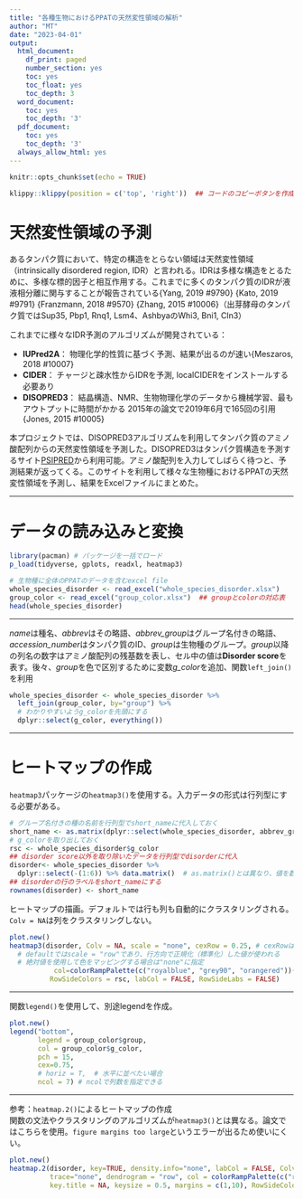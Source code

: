 ```yaml
---
title: "各種生物におけるPPATの天然変性領域の解析"
author: "MT"
date: "2023-04-01"
output:
  html_document:
    df_print: paged
    number_section: yes
    toc: yes
    toc_float: yes
    toc_depth: 3
  word_document:
    toc: yes
    toc_depth: '3'
  pdf_document:
    toc: yes
    toc_depth: '3'
  always_allow_html: yes
---
```

```r
knitr::opts_chunk$set(echo = TRUE)
```

```r
klippy::klippy(position = c('top', 'right'))  ## コードのコピーボタンを作成、PDFやWordでKnitする際はコメントアウトする
```

# 天然変性領域の予測
あるタンパク質において、特定の構造をとらない領域は天然変性領域（intrinsically disordered region, IDR）と言われる。IDRは多様な構造をとるために、多様な標的因子と相互作用する。これまでに多くのタンパク質のIDRが液液相分離に関与することが報告されている{Yang, 2019 #9790} {Kato, 2019 #9791} {Franzmann, 2018 #9570} {Zhang, 2015 #10006}（出芽酵母のタンパク質ではSup35, Pbp1, Rnq1, Lsm4、AshbyaのWhi3, Bni1, Cln3）

これまでに様々なIDR予測のアルゴリズムが開発されている：

* **IUPred2A**： 物理化学的性質に基づく予測、結果が出るのが速い{Meszaros, 2018 #10007}
* **CIDER**： チャージと疎水性からIDRを予測, localCIDERをインストールする必要あり
* **DISOPRED3**： 結晶構造、NMR、生物物理化学のデータから機械学習、最もアウトプットに時間がかかる
	2015年の論文で2019年6月で165回の引用{Jones, 2015 #10005}

本プロジェクトでは、DISOPRED3アルゴリズムを利用してタンパク質のアミノ酸配列からの天然変性領域を予測した。DISOPRED3はタンパク質構造を予測するサイト[PSIPRED](http://bioinf.cs.ucl.ac.uk/psipred/psiform.html)から利用可能。アミノ酸配列を入力してしばらく待つと、予測結果が返ってくる。このサイトを利用して様々な生物種におけるPPATの天然変性領域を予測し、結果をExcelファイルにまとめた。

***
# データの読み込みと変換
```r
library(pacman) # パッケージを一括でロード
p_load(tidyverse, gplots, readxl, heatmap3)
```

```r
# 生物種に全体のPPATのデータを含むexcel file
whole_species_disorder <- read_excel("whole_species_disorder.xlsx")
group_color <- read_excel("group_color.xlsx")  ## groupとcolorの対応表
head(whole_species_disorder)
```

***
*name*は種名、*abbrev*はその略語、*abbrev_group*はグループ名付きの略語、*accession_number*はタンパク質のID、*group*は生物種のグループ。*group*以降の列名の数字はアミノ酸配列の残基数を表し、セル中の値は**Disorder score**を表す。後々、*group*を色で区別するために変数*g_color*を追加、関数`left_join()`を利用
```r
whole_species_disorder <- whole_species_disorder %>%
  left_join(group_color, by="group") %>% 
  # わかりやすいようg_colorを先頭にする
  dplyr::select(g_color, everything())  
```

***
# ヒートマップの作成  
`heatmap3`パッケージの`heatmap3()`を使用する。入力データの形式は行列型にする必要がある。
```r
# グループ名付きの種の名前を行列型でshort_nameに代入しておく
short_name <- as.matrix(dplyr::select(whole_species_disorder, abbrev_group))
# g_colorを取り出しておく 
rsc <- whole_species_disorder$g_color
## disorder score以外を取り除いたデータを行列型でdisorderに代入
disorder<- whole_species_disorder %>%
  dplyr::select(-(1:6)) %>% data.matrix()  # as.matrix()とは異なり、値を数値型に保つ
## disorderの行のラベルをshort_nameにする
rownames(disorder) <- short_name
```

ヒートマップの描画。デフォルトでは行も列も自動的にクラスタリングされる。`Colv = NA`は列をクラスタリングしない。
```r
plot.new()
heatmap3(disorder, Colv = NA, scale = "none", cexRow = 0.25, # cexRowは行のラベル文字の大きさ
  # defaultではscale = "row"であり、行方向で正規化（標準化）した値が使われる
  # 絶対値を使用して色をマッピングする場合は"none"に指定
           col=colorRampPalette(c("royalblue", "grey90", "orangered"))(100),
          RowSideColors = rsc, labCol = FALSE, RowSideLabs = FALSE)
```

***
関数`legend()`を使用して、別途legendを作成。
```r
plot.new()
legend("bottom",      
       legend = group_color$group,
       col = group_color$g_color,
       pch = 15,           
       cex=0.75,
       # horiz = T,  # 水平に並べたい場合
       ncol = 7) # ncolで列数を指定できる
```

***
参考：`heatmap.2()`によるヒートマップの作成  
関数の文法やクラスタリングのアルゴリズムが`heatmap3()`とは異なる。論文ではこちらを使用。`figure margins too large`というエラーが出るため使いにくい。
```r
plot.new()
heatmap.2(disorder, key=TRUE, density.info="none", labCol = FALSE, Colv = NA, cexRow = 0.5,
          trace="none", dendrogram = "row", col = colorRampPalette(c("royalblue","grey90","orangered"))(100),
          key.title = NA, keysize = 0.5, margins = c(1,10), RowSideColors = rsc)
```